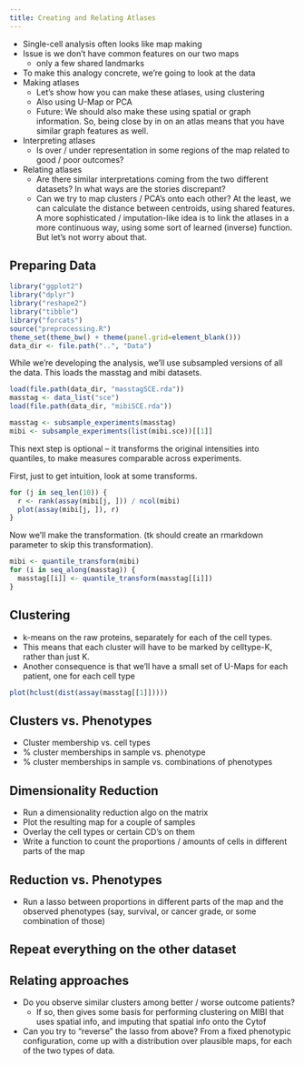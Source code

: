 ```yaml
---
title: Creating and Relating Atlases
---
```


* Single-cell analysis often looks like map making
* Issue is we don't have common features on our two maps
  - only a few shared landmarks

* To make this analogy concrete, we're going to look at the data
* Making atlases
  - Let's show how you can make these atlases, using clustering
  - Also using U-Map or PCA
  - Future: We should also make these using spatial or graph information. So,
    being close by in on an atlas means that you have similar graph features as
    well.
* Interpreting atlases
  - Is over / under representation in some regions of the map related to good /
    poor outcomes?
* Relating atlases
  - Are there similar interpretations coming from the two different datasets? In
    what ways are the stories discrepant?
  - Can we try to map clusters / PCA's onto each other? At the least, we can
    calculate the distance between centroids, using shared features. A more
    sophisticated / imputation-like idea is to link the atlases in a more
    continuous way, using some sort of learned (inverse) function. But let's not
    worry about that.

## Preparing Data

```r
library("ggplot2")
library("dplyr")
library("reshape2")
library("tibble")
library("forcats")
source("preprocessing.R")
theme_set(theme_bw() + theme(panel.grid=element_blank()))
data_dir <- file.path("..", "Data")
```

While we're developing the analysis, we'll use subsampled versions of all the
data. This loads the masstag and mibi datasets.

```r
load(file.path(data_dir, "masstagSCE.rda"))
masstag <- data_list("sce")
load(file.path(data_dir, "mibiSCE.rda"))

masstag <- subsample_experiments(masstag)
mibi <- subsample_experiments(list(mibi.sce))[[1]]
```

This next step is optional -- it transforms the original intensities into
quantiles, to make measures comparable across experiments.

First, just to get intuition, look at some transforms.
```r
for (j in seq_len(10)) {
  r <- rank(assay(mibi[j, ])) / ncol(mibi)
  plot(assay(mibi[j, ]), r)
}
```

Now we'll make the transformation. (tk should create an rmarkdown parameter to skip this transformation).
```r
mibi <- quantile_transform(mibi)
for (i in seq_along(masstag)) {
  masstag[[i]] <- quantile_transform(masstag[[i]])
}
```

## Clustering

* k-means on the raw proteins, separately for each of the cell types.
 - This means that each cluster will have to be marked by celltype-K, rather
   than just K.
 - Another consequence is that we'll have a small set of U-Maps for each
   patient, one for each cell type

```r
plot(hclust(dist(assay(masstag[[1]]))))
```


## Clusters vs. Phenotypes

* Cluster membership vs. cell types
* % cluster memberships in sample vs. phenotype
* % cluster memberships in sample vs. combinations of phenotypes

## Dimensionality Reduction

* Run a dimensionality reduction algo on the matrix
* Plot the resulting map for a couple of samples
* Overlay the cell types or certain CD's on them
* Write a function to count the proportions / amounts of cells in different
  parts of the map

## Reduction vs. Phenotypes

* Run a lasso between proportions in different parts of the map and the observed
  phenotypes (say, survival, or cancer grade, or some combination of those)

## Repeat everything on the other dataset

## Relating approaches

* Do you observe similar clusters among better / worse outcome patients?
  - If so, then gives some basis for performing clustering on MIBI that uses
    spatial info, and imputing that spatial info onto the Cytof
* Can you try to "reverse" the lasso from above? From a fixed phenotypic
  configuration, come up with a distribution over plausible maps, for each of
  the two types of data.
